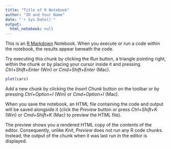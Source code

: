 ```yaml
---
title: "Title of R Notebook"
author: "ID and Your Name"
date: "`r Sys.Date()`"
output:
  html_notebook: null
---
```


This is an [R Markdown](http://rmarkdown.rstudio.com) Notebook. When you execute or run a code within the notebook, the results appear beneath the code. 

Try executing this chunk by clicking the *Run* button, a triangle pointing right,  within the chunk or by placing your cursor inside it and pressing *Ctrl+Shift+Enter* (Win) or *Cmd+Shift+Enter* (Mac). 

```r
plot(cars)
```

Add a new chunk by clicking the *Insert Chunk* button on the toolbar or by pressing *Ctrl+Option+I* (Win) or *Cmd+Option+I* (Mac).

When you save the notebook, an HTML file containing the code and output will be saved alongside it (click the *Preview* button or press *Ctrl+Shift+K* (Win) or *Cmd+Shift+K* (Mac) to preview the HTML file). 

The preview shows you a rendered HTML copy of the contents of the editor. Consequently, unlike *Knit*, *Preview* does not run any R code chunks. Instead, the output of the chunk when it was last run in the editor is displayed.
